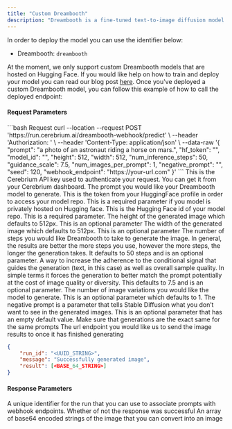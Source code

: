 ```yaml
---
title: "Custom Dreambooth"
description: "Dreambooth is a fine-tuned text-to-image diffusion model for subject driven generation"
---
```


In order to deploy the model you can use the identifier below:

- Dreambooth: `dreambooth`

At the moment, we only support custom Dreambooth models that are hosted on Hugging Face. If you would like help on how to train and deploy your model you can read our blog post [here](https://blog.cerebrium.ai/creating-avatarai-me-using-supabase-and-cerebrium-1bf69440c4a7).
Once you've deployed a custom Dreambooth model, you can follow this example of how to call the deployed endpoint:

#### Request Parameters

<RequestExample>
```bash Request
  curl --location --request POST 'https://run.cerebrium.ai/dreambooth-webhook/predict' \
      --header 'Authorization: <API_KEY>' \
      --header 'Content-Type: application/json' \
      --data-raw '{
        "prompt": "a photo of an astronaut riding a horse on mars.",
        "hf_token": "<your_token>",
        "model_id": "<your_id>",
        "height": 512,
        "width": 512,
        "num_inference_steps": 50,
        "guidance_scale": 7.5,
        "num_images_per_prompt": 1,
        "negative_prompt": "",
        "seed": 120,
        "webhook_endpoint": "https://your-url.com"
      }'
```
</RequestExample>

<ParamField header="Authorization" type="string" required>
  This is the Cerebrium API key used to authenticate your request. You can get it from your Cerebrium dashboard.
</ParamField>
<ParamField body="prompt" type="string" required>
   The prompt you would like your Dreambooth model to generate.
</ParamField>
<ParamField body="hf_token" type="string" required>
   This is the token from your HuggingFace profile in order to access your model repo. This is a required parameter if you model is privately hosted on Hugging face.
</ParamField>
<ParamField body="model_id" type="string" required>
   This is the Hugging Face id of your model repo. This is a required parameter.
</ParamField>
<ParamField body="height" type="integer" optional>
   The height of the generated image which defaults to 512px. This is an optional parameter
</ParamField>
<ParamField body="width" type="integer" optional>
  The width of the generated image which defaults to 512px. This is an optional parameter
</ParamField>
<ParamField body="num_inference_steps" type="integer" optional>
   The number of steps you would like Dreambooth to take to generate the image. In general, the results are better the more steps you use, however the more steps, the longer the generation takes. It defaults to 50 steps and is an optional parameter.
</ParamField>
<ParamField body="guidance_scale" type="float" optional>
   A way to increase the adherence to the conditional signal that guides the generation (text, in this case) as well as overall sample quality. In simple terms it forces the generation to better match the prompt potentially at the cost of image quality or diversity. This defaults to 7.5 and is an optional parameter.
</ParamField>
<ParamField body="num_images_per_prompt" type="integer" optional>
  The number of image variations you would like the model to generate. This is an optional parameter which defaults to 1.
</ParamField>
<ParamField body="negative_prompt" type="string" optional>
  The negative prompt is a parameter that tells Stable Diffusion what you don’t want to see in the generated images. This is an optional parameter that has an empty default value.
</ParamField>
<ParamField body="seed" type="integer" optional>
  Make sure that generations are the exact same for the same prompts
</ParamField>
<ParamField body="webhook_endpoint" type="string" optional>
   The url endpoint you would like us to send the image results to once it has finished generating
</ParamField>
<ResponseExample>

```json Response
{
    "run_id": "<UUID_STRING>",
    "message": "Successfully generated image",
    "result": [<BASE_64_STRING>]
}
```
</ResponseExample>

#### Response Parameters

<ResponseField name="run_id" type="string" required>
  A unique identifier for the run that you can use to associate prompts with webhook endpoints.
</ResponseField>
<ResponseField name="message" type="string" required>
  Whether of not the response was successful
</ResponseField>
<ResponseField name="result" type="string" required>
  An array of base64 encoded strings of the image that you can convert into an image
</ResponseField>
